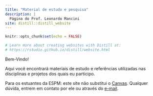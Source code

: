 ```yaml
---
title: "Material de estudo e pesquisa"
description: |
  Página do Prof. Leonardo Mancini
site: distill::distill_website
---
```


```r
knitr::opts_chunk$set(echo = FALSE)

# Learn more about creating websites with Distill at:
# https://rstudio.github.io/distill/website.html

```

Bem-Vindo!

Aqui você encontrará materiais de estudo e referências utilizadas nas disciplinas e projetos dos quais eu participo. 

Para os estuantes da ESPM: este site não substitui o [Canvas](http://canvas.espm.br). Qualquer dúvida, 
entrem em contato por ele ou através do [e-mail](mailto:lmancini@espm.br).
